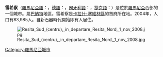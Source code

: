 {{Infobox City
|chinese_name =雷希察
|official_name = Reșița
|image_flag= 
|image_seal= ROU CS Resita CoA.png
|image_map= Resita in Romania.png
|mapsize = 200px
|subdivision_type = [[国家|国家]]
|subdivision_name = [[羅馬尼亞|羅馬尼亞]]
|leader_title = 
|leader_name =
|region= 
|departement= 
|party=
|mandat=since = 
|area_total =
|population_as_of  = 2006
|population_total = 86,383
|population_density = 
|timezone = +2
|latd = 
|latm = 
|lats = 
|latNS = 
|longd = 
|longm = 
|longs = 
|longEW = 
|website = http://www.primaria-resita.ro/
|}}

'''雷希察'''（[[羅馬尼亞語|羅馬尼亞語]]：{{lang|ro|Reșița}}，[[德語|德語]]：{{lang|de|''Reschitz''}}，[[匈牙利語|匈牙利語]]：{{lang|hu|''Resicabánya''}}，[[捷克語|捷克語]]：{{lang|cs|''Rešice''}}）是位於[[羅馬尼亞|羅馬尼亞]]西部的一個城市。屬[[巴納特|巴納特]]地區。雷希察是[[卡拉什-塞維林縣|卡拉什-塞維林縣]]的首府所在地。2004年，人口有83,985人。自新石器時代開始即有人居住。

[[File:Resita_Sud_(centru),_in_departare_Resita_Nord,_1_nov_2008.jpg|thumb]]

{{Caraș-Severin County}}
{{Authority control}}

[[Category:羅馬尼亞城市|Category:羅馬尼亞城市]]